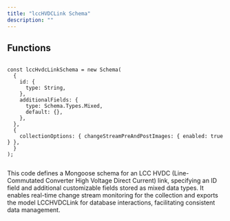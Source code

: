 ```yaml
---
title: "lccHVDCLink Schema"
description: ""
---
```



## Functions

```tsx:lccHvdcLinkSchema.tsx

const lccHvdcLinkSchema = new Schema(
  {
    id: {
      type: String,
    },
    additionalFields: {
      type: Schema.Types.Mixed,
      default: {},
    },
  },
  {
    collectionOptions: { changeStreamPreAndPostImages: { enabled: true } },
  }
);


```

This code defines a Mongoose schema for an LCC HVDC (Line-Commutated Converter High Voltage Direct Current) link, specifying an ID field and additional customizable fields stored as mixed data types. It enables real-time change stream monitoring for the collection and exports the model LCCHVDCLink for database interactions, facilitating consistent data management.